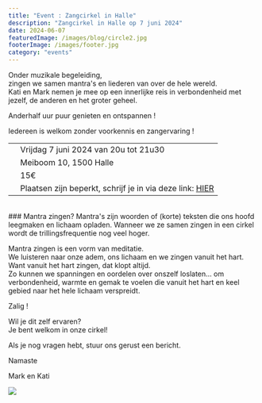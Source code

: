```yaml
---
title: "Event : Zangcirkel in Halle"
description: "Zangcirkel in Halle op 7 juni 2024"
date: 2024-06-07
featuredImage: /images/blog/circle2.jpg
footerImage: /images/footer.jpg
category: "events"
---
```


Onder muzikale begeleiding,  
zingen we samen mantra's en liederen van over de hele wereld.  
Kati en Mark nemen je mee op een innerlijke reis in verbondenheid met jezelf, de anderen en het groter geheel.

Anderhalf uur puur genieten en ontspannen !

Iedereen is welkom zonder voorkennis en zangervaring !

|  | |
| :---: | --- |
|<CalendarIcon/>| Vrijdag 7 juni 2024 van 20u tot 21u30 |
| <LocationIcon/> | Meiboom 10, 1500 Halle | 
| <MoneyIcon/> | 15€ | 
| <BellIcon/> | Plaatsen zijn beperkt, schrijf je in via deze link: [HIER](https://forms.gle/DAJ1StGhFRsoQ2Zp8) | 

<br/>
### Mantra zingen?
Mantra's zijn woorden of (korte) teksten die ons hoofd leegmaken en lichaam opladen.
Wanneer we ze samen zingen in een cirkel wordt de trillingsfrequentie nog veel hoger.

Mantra zingen is een vorm van meditatie.  
We luisteren naar onze adem, ons lichaam en we zingen vanuit het hart.  
Want vanuit het hart zingen, dat klopt altijd.  
Zo kunnen we spanningen en oordelen over onszelf loslaten… om verbondenheid, warmte en gemak te voelen die vanuit het hart en keel gebied naar het hele lichaam verspreidt.

Zalig !

Wil je dit zelf ervaren?  
Je bent welkom in onze cirkel!

Als je nog vragen hebt, stuur ons gerust een bericht.

Namaste

Mark en Kati

 <Content className="vh-50 pl-0 pr-0">
      <Image src="/images/blog/zangcirkel.jpg"/>
    </Content>
